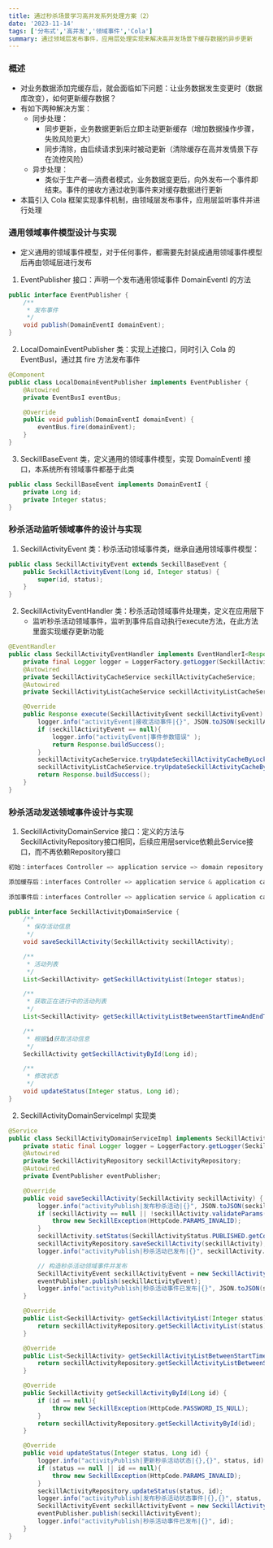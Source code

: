 ```yaml
---
title: 通过秒杀场景学习高并发系列处理方案（2）
date: '2023-11-14'
tags: ['分布式','高并发','领域事件','Cola']
summary: 通过领域层发布事件，应用层处理实现来解决高并发场景下缓存数据的异步更新
---
```


### 概述

- 对业务数据添加完缓存后，就会面临如下问题：让业务数据发生变更时（数据库改变），如何更新缓存数据？
- 有如下两种解决方案：
  - 同步处理：
    - 同步更新，业务数据更新后立即主动更新缓存（增加数据操作步骤，失败风险更大）
    - 同步清除，由后续请求到来时被动更新（清除缓存在高并发情景下存在流控风险）
  - 异步处理：
    - 类似于生产者—消费者模式，业务数据变更后，向外发布一个事件即结束。事件的接收方通过收到事件来对缓存数据进行更新
- 本篇引入 Cola 框架实现事件机制，由领域层发布事件，应用层监听事件并进行处理

### 通用领域事件模型设计与实现

- 定义通用的领域事件模型，对于任何事件，都需要先封装成通用领域事件模型后再由领域层进行发布

1. EventPublisher 接口：声明一个发布通用领域事件 DomainEventI 的方法

```java
public interface EventPublisher {
    /**
     * 发布事件
     */
    void publish(DomainEventI domainEvent);
}
```

2. LocalDomainEventPublisher 类：实现上述接口，同时引入  Cola 的 EventBusI，通过其 fire 方法发布事件

```java
@Component
public class LocalDomainEventPublisher implements EventPublisher {
    @Autowired
    private EventBusI eventBus;

    @Override
    public void publish(DomainEventI domainEvent) {
        eventBus.fire(domainEvent);
    }
}
```

3. SeckillBaseEvent 类，定义通用的领域事件模型，实现 DomainEventI 接口，本系统所有领域事件都基于此类

```java
public class SeckillBaseEvent implements DomainEventI {
    private Long id;
    private Integer status;
}
```

### 秒杀活动监听领域事件的设计与实现

1. SeckillActivityEvent 类：秒杀活动领域事件类，继承自通用领域事件模型：

```java
public class SeckillActivityEvent extends SeckillBaseEvent {
    public SeckillActivityEvent(Long id, Integer status) {
        super(id, status);
    }
}
```

2. SeckillActivityEventHandler 类：秒杀活动领域事件处理类，定义在应用层下
   - 监听秒杀活动领域事件，监听到事件后自动执行execute方法，在此方法里面实现缓存更新功能

```java
@EventHandler
public class SeckillActivityEventHandler implements EventHandlerI<Response, SeckillActivityEvent> {
    private final Logger logger = LoggerFactory.getLogger(SeckillActivityEventHandler.class);
    @Autowired
    private SeckillActivityCacheService seckillActivityCacheService;
    @Autowired
    private SeckillActivityListCacheService seckillActivityListCacheService;

    @Override
    public Response execute(SeckillActivityEvent seckillActivityEvent) {
        logger.info("activityEvent|接收活动事件|{}", JSON.toJSON(seckillActivityEvent));
        if (seckillActivityEvent == null){
            logger.info("activityEvent|事件参数错误" );
            return Response.buildSuccess();
        }
        seckillActivityCacheService.tryUpdateSeckillActivityCacheByLock(seckillActivityEvent.getId(), false);
        seckillActivityListCacheService.tryUpdateSeckillActivityCacheByLock(seckillActivityEvent.getStatus(), false);
        return Response.buildSuccess();
    }
}
```

### 秒杀活动发送领域事件设计与实现

1. SeckillActivityDomainService 接口：定义的方法与SeckillActivityRepository接口相同，后续应用层service依赖此Service接口，而不再依赖Repository接口

```java
初始：interfaces Controller => application service => domain repository

添加缓存后：interfaces Controller => application service & application cache service => domain repository
  
添加事件后：interfaces Controller => application service & application cache service => domain service => domain repository
```

```java
public interface SeckillActivityDomainService {
    /**
     * 保存活动信息
     */
    void saveSeckillActivity(SeckillActivity seckillActivity);

    /**
     * 活动列表
     */
    List<SeckillActivity> getSeckillActivityList(Integer status);

    /**
     * 获取正在进行中的活动列表
     */
    List<SeckillActivity> getSeckillActivityListBetweenStartTimeAndEndTime(Date currentTime, Integer status);

    /**
     * 根据id获取活动信息
     */
    SeckillActivity getSeckillActivityById(Long id);

    /**
     * 修改状态
     */
    void updateStatus(Integer status, Long id);
}
```

2. SeckillActivityDomainServiceImpl 实现类

```java
@Service
public class SeckillActivityDomainServiceImpl implements SeckillActivityDomainService {
    private static final Logger logger = LoggerFactory.getLogger(SeckillActivityDomainServiceImpl.class);
    @Autowired
    private SeckillActivityRepository seckillActivityRepository;
    @Autowired
    private EventPublisher eventPublisher;

    @Override
    public void saveSeckillActivity(SeckillActivity seckillActivity) {
        logger.info("activityPublish|发布秒杀活动|{}", JSON.toJSON(seckillActivity));
        if (seckillActivity == null || !seckillActivity.validateParams()){
            throw new SeckillException(HttpCode.PARAMS_INVALID);
        }
        seckillActivity.setStatus(SeckillActivityStatus.PUBLISHED.getCode());
        seckillActivityRepository.saveSeckillActivity(seckillActivity);
        logger.info("activityPublish|秒杀活动已发布|{}", seckillActivity.getId());

        // 构造秒杀活动领域事件并发布
        SeckillActivityEvent seckillActivityEvent = new SeckillActivityEvent(seckillActivity.getId(), seckillActivity.getStatus());
        eventPublisher.publish(seckillActivityEvent);
        logger.info("activityPublish|秒杀活动事件已发布|{}", JSON.toJSON(seckillActivityEvent));
    }

    @Override
    public List<SeckillActivity> getSeckillActivityList(Integer status) {
        return seckillActivityRepository.getSeckillActivityList(status);
    }

    @Override
    public List<SeckillActivity> getSeckillActivityListBetweenStartTimeAndEndTime(Date currentTime, Integer status) {
        return seckillActivityRepository.getSeckillActivityListBetweenStartTimeAndEndTime(currentTime, status);
    }

    @Override
    public SeckillActivity getSeckillActivityById(Long id) {
        if (id == null){
            throw new SeckillException(HttpCode.PASSWORD_IS_NULL);
        }
        return seckillActivityRepository.getSeckillActivityById(id);
    }

    @Override
    public void updateStatus(Integer status, Long id) {
        logger.info("activityPublish|更新秒杀活动状态|{},{}", status, id);
        if (status == null || id == null){
            throw new SeckillException(HttpCode.PARAMS_INVALID);
        }
        seckillActivityRepository.updateStatus(status, id);
        logger.info("activityPublish|发布秒杀活动状态事件|{},{}", status, id);
        SeckillActivityEvent seckillActivityEvent = new SeckillActivityEvent(id, status);
        eventPublisher.publish(seckillActivityEvent);
        logger.info("activityPublish|秒杀活动事件已发布|{}", id);
    }
}
```

